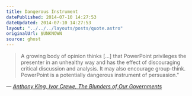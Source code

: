 ```yaml
---
title: Dangerous Instrument
datePublished: 2014-07-10 14:27:53
dateUpdated: 2014-07-10 14:27:53
layout: "../../../layouts/posts/quote.astro"
originalUrl: $UNKNOWN
source: ghost
---
```


> A growing body of opinion thinks […] that PowerPoint privileges the presenter in an unhealthy way and has the effect of discouraging critical discussion and analysis. It may also encourage group-think. PowerPoint is a potentially dangerous instrument of persuasion."

— <cite>[Anthony King, Ivor Crewe, _The Blunders of Our Governments_](https://www.goodreads.com/book/show/18485664-the-blunders-of-our-governments)</cite>
